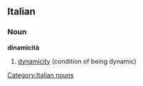 ==Italian==

===Noun===
'''dinamicità''' {{f}} {{inv}}

# [[dynamicity]] (condition of being dynamic)

[[Category:Italian nouns]]